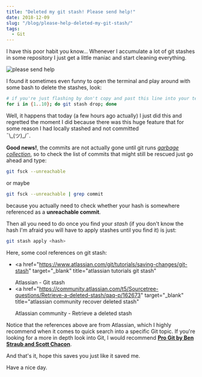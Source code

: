 ```yaml
---
title: "Deleted my git stash! Please send help!"
date: 2018-12-09
slug: "/blog/please-help-deleted-my-git-stash/"
tags:
  - Git
---
```



<ScrollToTopButton />

I have this poor habit you know... Whenever I accumulate a lot of git stashes in some repository I just get a little maniac and start cleaning everything.

![please send help](./images/please-send-help.jpg "please send help doggo meme")

<Caption source="https://me.me/i/please-send-help-none-c0081e69a4f4419a824e82a234ac09e6" />

I found it sometimes even funny to open the terminal and play around with some bash to delete the stashes, look:

```bash
# if you're just flashing by don't copy and past this line into your terminal
for i in {1..10}; do git stash drop; done
```

Well, it happens that today (a few hours ago actually) I just did this and regretted the moment I did because there was this huge feature that for some reason I had locally stashed and not committed <br/> ¯\\\_(ツ)\_/¯.

**Good news!**, the commits are not actually gone until git runs <a href="https://en.wikipedia.org/wiki/Garbage_collection_(computer_science)#Reachability_of_an_object" target="_blank" title="wiki page garbage collection">_garbage collection_</a>, so to check the list of commits that might still be rescued just go ahead and type:

```bash
git fsck --unreachable
```

or maybe

```bash
git fsck --unreachable | grep commit
```

because you actually need to check whether your hash is somewhere referenced as a **unreachable commit**.

Then all you need to do once you find your _stash_ (if you don't know the hash I'm afraid you will have to apply stashes until you find it) is just:

```bash
git stash apply <hash>
```

Here, some cool references on git stash:

- <a
    href="https://www.atlassian.com/git/tutorials/saving-changes/git-stash"
    target="_blank"
    title="atlassian tutorials git stash"
  >
    Atlassian - Git stash
  </a>
- <a
    href="https://community.atlassian.com/t5/Sourcetree-questions/Retrieve-a-deleted-stash/qaq-p/162673"
    target="_blank"
    title="atlassian community recover deleted stash"
  >
    Atlassian community - Retrieve a deleted stash
  </a>

Notice that the references above are from Atlassian, which I highly recommend when it comes to quick
search into a specific Git topic. If you're looking for a more in depth look into Git, I would recommend <a href="https://www.amazon.com/gp/product/1484200772/ref=as_li_tl?ie=UTF8&camp=1789&creative=9325&creativeASIN=1484200772&linkCode=as2&tag=goodguydaniel-20&linkId=88b4b0efc6e84d03b6e668cebdbddc3c" target="_blank" title="Pro Git by Ben Straub and Scott Chacon">**Pro Git by Ben Straub and Scott Chacon**</a>.

And that's it, hope this saves you just like it saved me.

Have a nice day.

